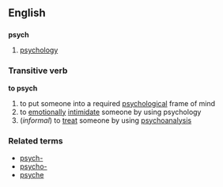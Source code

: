 ==English==
==={{abbreviation}}===
'''psych'''
# [[psychology]]
===Transitive verb===
'''to psych'''
# to put someone into a required [[psychological]] frame of mind
# to [[emotionally]] [[intimidate]] someone by using psychology
#(''informal'') to [[treat]] someone by using [[psychoanalysis]]
===Related terms===
*[[psych-]]
*[[psycho-]]
*[[psyche]]